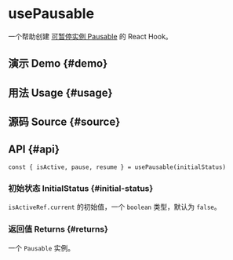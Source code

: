 # usePausable


<HooksType category="Utilities" pausable lowLevel />

一个帮助创建 [可暂停实例 Pausable](/docs/features/pausable) 的 React Hook。

## 演示 Demo \{#demo}


<App />

## 用法 Usage \{#usage}



## 源码 Source \{#source}


<Source />

## API \{#api}

```tsx
const { isActive, pause, resume } = usePausable(initialStatus)
```

### 初始状态 InitialStatus \{#initial-status}

`isActiveRef.current` 的初始值，一个 `boolean` 类型，默认为 `false`。

### 返回值 Returns \{#returns}


<Tip type="pausable" />

一个 `Pausable` 实例。
